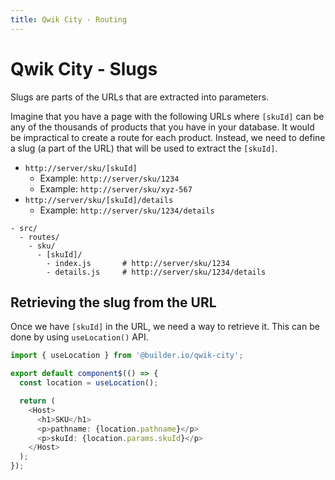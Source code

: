 ```yaml
---
title: Qwik City - Routing
---
```


# Qwik City - Slugs 

Slugs are parts of the URLs that are extracted into parameters. 

Imagine that you have a page with the following URLs where `[skuId]` can be any of the thousands of products that you have in your database. It would be impractical to create a route for each product. Instead, we need to define a slug (a part of the URL) that will be used to extract the `[skuId]`.

- `http://server/sku/[skuId]` 
  - Example: `http://server/sku/1234` 
  - Example: `http://server/sku/xyz-567`
- `http://server/sku/[skuId]/details` 
  - Example: `http://server/sku/1234/details`

```
- src/
  - routes/
    - sku/
      - [skuId]/
        - index.js       # http://server/sku/1234
        - details.js     # http://server/sku/1234/details
```


## Retrieving the slug from the URL

Once we have `[skuId]` in the URL, we need a way to retrieve it. This can be done by using `useLocation()` API.

```typescript
import { useLocation } from '@builder.io/qwik-city';

export default component$(() => {
  const location = useLocation();

  return (
    <Host>
      <h1>SKU</h1>
      <p>pathname: {location.pathname}</p>
      <p>skuId: {location.params.skuId}</p>
    </Host>
  );
});
```